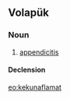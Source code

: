 ==Volapük==

===Noun===
{{vo-noun}}

# [[appendicitis]]

====Declension====
{{vo-decl-noun}}

[[eo:kekunaflamat]]